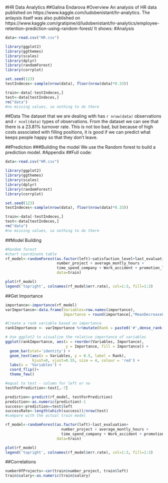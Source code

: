 
#HR Data Analytics
##Galina Endarova
#Overview
An analysis of HR data published on https://www.kaggle.com/ludobenistant/hr-analytics. The anlaysis itself was also published on https://www.kaggle.com/gratipine/d/ludobenistant/hr-analytics/employee-retention-prediction-using-random-forest/ It shows:
#Analysis
```r
data<-read.csv("HR.csv")

library(ggplot2)
library(ggthemes)
library(scales)
library(dplyr)
library(randomForest)
library(corrplot)

set.seed(123)
testIndeces<-sample(nrow(data), floor(nrow(data)*0.33))

train<-data[-testIndeces,]
test<-data[testIndeces,]
rm("data")
#no missing values, so nothing to do there
```
##Data
The dataset that we are dealing with has `r nrow(data)` observations and `r ncol(data)` types of observations. From the dataset we can see that there is a 23.81% turnover rate. This is not too bad, but because of high costs associated with filling positions, it is good if we can predict what keeps people happy so that they don't leave.

##Prediction
###Building the model
We use the Random forest to build a prediction model.
#Appendix
##Full code:
```r
data<-read.csv("HR.csv")

library(ggplot2)
library(ggthemes)
library(scales)
library(dplyr)
library(randomForest)
library(corrplot)

set.seed(123)
testIndeces<-sample(nrow(data), floor(nrow(data)*0.33))

train<-data[-testIndeces,]
test<-data[testIndeces,]
rm("data")
#no missing values, so nothing to do there
```

##Model Building
```r
#Random forest
#chart coordinate table
rf_model<-randomForest(as.factor(left)~satisfaction_level+last_evaluation+
                       number_project + average_montly_hours +
                       time_spend_company + Work_accident + promotion_last_5years + salary,
                       data=train)

plot(rf_model)
legend('topright', colnames(rf_model$err.rate), col=1:3, fill=1:3)
```

##Get Importance
```r
importance<-importance(rf_model)
varImportance<-data.frame(Variables=row.names(importance),
                          Importance = round(importance[,"MeanDecreaseGini"],2))
```
```r
#Create a rank variable based on importance
rankImportance <- varImportance %>%mutate(Rank = paste0('#',dense_rank(desc(Importance))))

# Use ggplot2 to visualize the relative importance of variables
ggplot(rankImportance, aes(x = reorder(Variables, Importance), 
                           y = Importance, fill = Importance)) +
  geom_bar(stat='identity') + 
  geom_text(aes(x = Variables, y = 0.5, label = Rank),
            hjust=0, vjust=0.55, size = 4, colour = 'red') +
  labs(x = 'Variables') +
  coord_flip()+
  theme_few()
```
```r
#equal to test - column for left or no
testForPrediction<-test[,-7]

prediction<-predict(rf_model, testForPrediction)
prediction<-as.numeric(prediction)-1
success<-prediction==test$left
successRate<-length(which(success))/nrow(test)
#compare with the actual train model

rf_model<-randomForest(as.factor(left)~last_evaluation+
                         number_project + average_montly_hours +
                         time_spend_company + Work_accident + promotion_last_5years + salary,
                       data=train)

plot(rf_model)
legend('topright', colnames(rf_model$err.rate), col=1:3, fill=1:3)
```

##Correlations
```r
numberOfProjects<-cor(train$number_project, train$left)
train$salary<-as.numeric(train$salary)
```